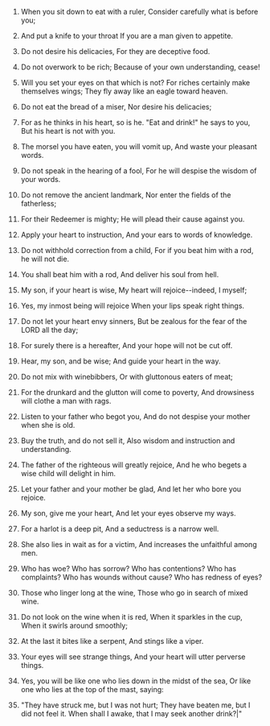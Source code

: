 
1. When you sit down to eat with a ruler, Consider carefully what is before you;

2. And put a knife to your throat If you are a man given to appetite.

3. Do not desire his delicacies, For they are deceptive food.

4. Do not overwork to be rich; Because of your own understanding, cease!

5. Will you set your eyes on that which is not? For riches certainly make themselves wings; They fly away like an eagle toward heaven.

6. Do not eat the bread of a miser, Nor desire his delicacies;

7. For as he thinks in his heart, so is he. "Eat and drink!" he says to you, But his heart is not with you.

8. The morsel you have eaten, you will vomit up, And waste your pleasant words.

9. Do not speak in the hearing of a fool, For he will despise the wisdom of your words.

10. Do not remove the ancient landmark, Nor enter the fields of the fatherless;

11. For their Redeemer is mighty; He will plead their cause against you.

12. Apply your heart to instruction, And your ears to words of knowledge.

13. Do not withhold correction from a child, For if you beat him with a rod, he will not die.

14. You shall beat him with a rod, And deliver his soul from hell.

15. My son, if your heart is wise, My heart will rejoice--indeed, I myself;

16. Yes, my inmost being will rejoice When your lips speak right things.

17. Do not let your heart envy sinners, But be zealous for the fear of the LORD all the day;

18. For surely there is a hereafter, And your hope will not be cut off.

19. Hear, my son, and be wise; And guide your heart in the way.

20. Do not mix with winebibbers, Or with gluttonous eaters of meat;

21. For the drunkard and the glutton will come to poverty, And drowsiness will clothe a man with rags.

22. Listen to your father who begot you, And do not despise your mother when she is old.

23. Buy the truth, and do not sell it, Also wisdom and instruction and understanding.

24. The father of the righteous will greatly rejoice, And he who begets a wise child will delight in him.

25. Let your father and your mother be glad, And let her who bore you rejoice.

26. My son, give me your heart, And let your eyes observe my ways.

27. For a harlot is a deep pit, And a seductress is a narrow well.

28. She also lies in wait as for a victim, And increases the unfaithful among men.

29. Who has woe? Who has sorrow? Who has contentions? Who has complaints? Who has wounds without cause? Who has redness of eyes?

30. Those who linger long at the wine, Those who go in search of mixed wine.

31. Do not look on the wine when it is red, When it sparkles in the cup, When it swirls around smoothly;

32. At the last it bites like a serpent, And stings like a viper.

33. Your eyes will see strange things, And your heart will utter perverse things.

34. Yes, you will be like one who lies down in the midst of the sea, Or like one who lies at the top of the mast, saying:

35. "They have struck me, but I was not hurt; They have beaten me, but I did not feel it. When shall I awake, that I may seek another drink?|"


